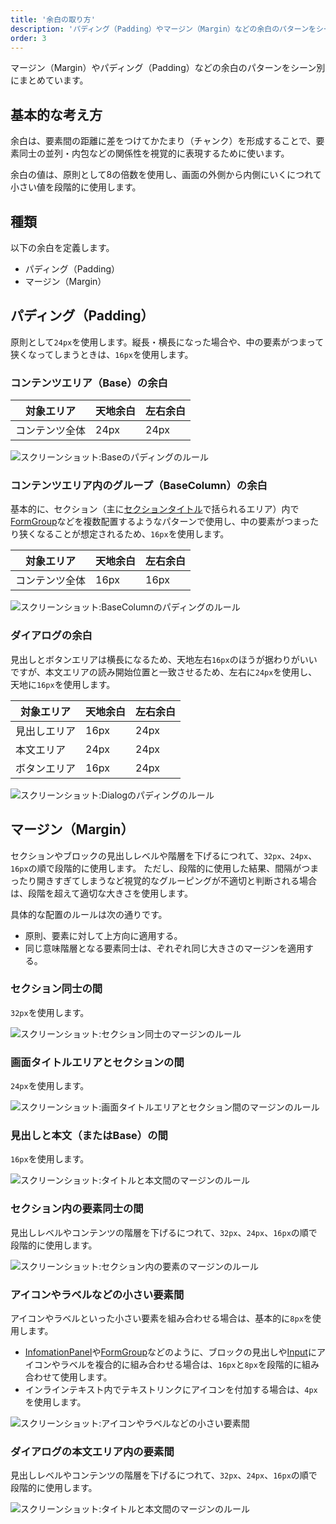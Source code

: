 ```yaml
---
title: '余白の取り方'
description: 'パディング（Padding）やマージン（Margin）などの余白のパターンをシーン別にまとめています。'
order: 3
---
```

マージン（Margin）やパディング（Padding）などの余白のパターンをシーン別にまとめています。

## 基本的な考え方
余白は、要素間の距離に差をつけてかたまり（チャンク）を形成することで、要素同士の並列・内包などの関係性を視覚的に表現するために使います。

余白の値は、原則として8の倍数を使用し、画面の外側から内側にいくにつれて小さい値を段階的に使用します。


## 種類
以下の余白を定義します。

- パディング（Padding）
- マージン（Margin）


## パディング（Padding）
原則として`24px`を使用します。縦長・横長になった場合や、中の要素がつまって狭くなってしまうときは、`16px`を使用します。

### コンテンツエリア（Base）の余白

| 対象エリア | 天地余白 | 左右余白 |
| -------- | -------- | -------- |
| コンテンツ全体 | 24px | 24px |

![スクリーンショット:Baseのパディングのルール](./images/spacing-layout-pattern1.png)

### コンテンツエリア内のグループ（BaseColumn）の余白
基本的に、セクション（主に[セクションタイトル](/products/components/heading/#h3-1)で括られるエリア）内で[FormGroup](/products/components/form-group/)などを複数配置するようなパターンで使用し、中の要素がつまったり狭くなることが想定されるため、`16px`を使用します。

| 対象エリア | 天地余白 | 左右余白 |
| -------- | -------- | -------- |
| コンテンツ全体 | 16px | 16px |

![スクリーンショット:BaseColumnのパディングのルール](./images/spacing-layout-pattern2.png)

### ダイアログの余白
見出しとボタンエリアは横長になるため、天地左右`16px`のほうが据わりがいいですが、本文エリアの読み開始位置と一致させるため、左右に`24px`を使用し、天地に`16px`を使用します。

| 対象エリア | 天地余白 | 左右余白 |
| -------- | -------- | -------- |
| 見出しエリア | 16px | 24px |
| 本文エリア | 24px | 24px |
| ボタンエリア | 16px | 24px |

![スクリーンショット:Dialogのパディングのルール](./images/spacing-layout-pattern3.png)


## マージン（Margin）
セクションやブロックの見出しレベルや階層を下げるにつれて、`32px`、`24px`、`16px`の順で段階的に使用します。
ただし、段階的に使用した結果、間隔がつまったり開きすぎてしまうなど視覚的なグルーピングが不適切と判断される場合は、段階を超えて適切な大きさを使用します。

具体的な配置のルールは次の通りです。

- 原則、要素に対して上方向に適用する。
- 同じ意味階層となる要素同士は、ぞれぞれ同じ大きさのマージンを適用する。

### セクション同士の間
`32px`を使用します。

![スクリーンショット:セクション同士のマージンのルール](./images/spacing-layout-pattern4.png)

### 画面タイトルエリアとセクションの間
`24px`を使用します。

![スクリーンショット:画面タイトルエリアとセクション間のマージンのルール](./images/spacing-layout-pattern5.png)

### 見出しと本文（またはBase）の間
`16px`を使用します。

![スクリーンショット:タイトルと本文間のマージンのルール](./images/spacing-layout-pattern6.png)

### セクション内の要素同士の間
見出しレベルやコンテンツの階層を下げるにつれて、`32px`、`24px`、`16px`の順で段階的に使用します。

![スクリーンショット:セクション内の要素のマージンのルール](./images/spacing-layout-pattern7.png)

### アイコンやラベルなどの小さい要素間
アイコンやラベルといった小さい要素を組み合わせる場合は、基本的に`8px`を使用します。

- [InfomationPanel](/products/components/information-panel/)や[FormGroup](/products/components/form-group/)などのように、ブロックの見出しや[Input](/products/components/input/)にアイコンやラベルを複合的に組み合わせる場合は、`16px`と`8px`を段階的に組み合わせて使用します。
- インラインテキスト内でテキストリンクにアイコンを付加する場合は、`4px`を使用します。

![スクリーンショット:アイコンやラベルなどの小さい要素間](./images/spacing-layout-pattern8.png)

### ダイアログの本文エリア内の要素間
見出しレベルやコンテンツの階層を下げるにつれて、`32px`、`24px`、`16px`の順で段階的に使用します。

![スクリーンショット:タイトルと本文間のマージンのルール](./images/spacing-layout-pattern9.png)
